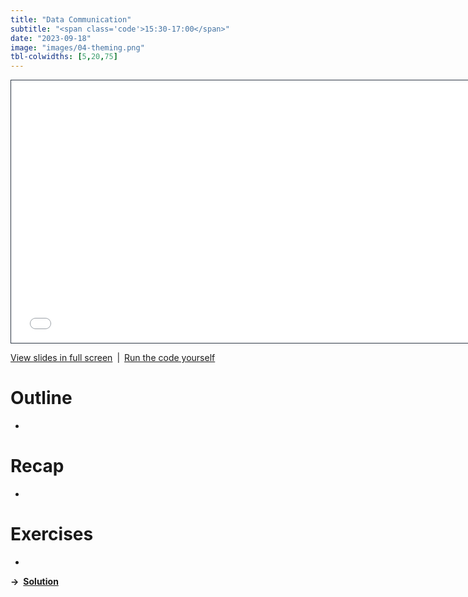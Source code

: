 ```yaml
---
title: "Data Communication"
subtitle: "<span class='code'>15:30-17:00</span>"
date: "2023-09-18"
image: "images/04-theming.png"
tbl-colwidths: [5,20,75]
---
```


```{=html}
<iframe class="slide-deck" src="../materials/04-theming.html" height="420" width="747" style="border: 1px solid #2e3846;"></iframe>
```

<a href='../materials/04-theming.html' target="_blank">View slides in full screen</a>&ensp;|&ensp;<a href='../materials/scripts/04-theming.R' target="_blank">Run the code yourself</a>

# Outline

-   

# Recap

::: recap
-   
:::

# Exercises

::: question
-   
:::

**&rarr;&ensp;<a href='../materials/solutions/04-theming-solution.html' target="_blank">Solution</a>**